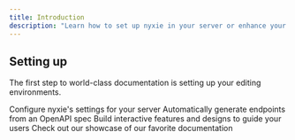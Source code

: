 ```yaml
---
title: Introduction
description: "Learn how to set up nyxie in your server or enhance your everyday use with commands & more."
---
```




## Setting up

The first step to world-class documentation is setting up your editing environments.

<CardGroup cols={2}>
  <Card
    title="Security Setup"
    icon="hammer"
    href="https://nyxie.mintlify.app/security/antinuke"
  >
    Configure nyxie's settings for your server
  </Card>
  <Card
    title="Reference APIs"
    icon="code"
    href="https://mintlify.com/docs/api-playground/openapi"
  >
    Automatically generate endpoints from an OpenAPI spec
  </Card>
  <Card
    title="Add Components"
    icon="screwdriver-wrench"
    href="https://mintlify.com/docs/content/components/accordions"
  >
    Build interactive features and designs to guide your users
  </Card>
  <Card
    title="Get Inspiration"
    icon="stars"
    href="https://mintlify.com/customers"
  >
    Check out our showcase of our favorite documentation
  </Card>
</CardGroup>
